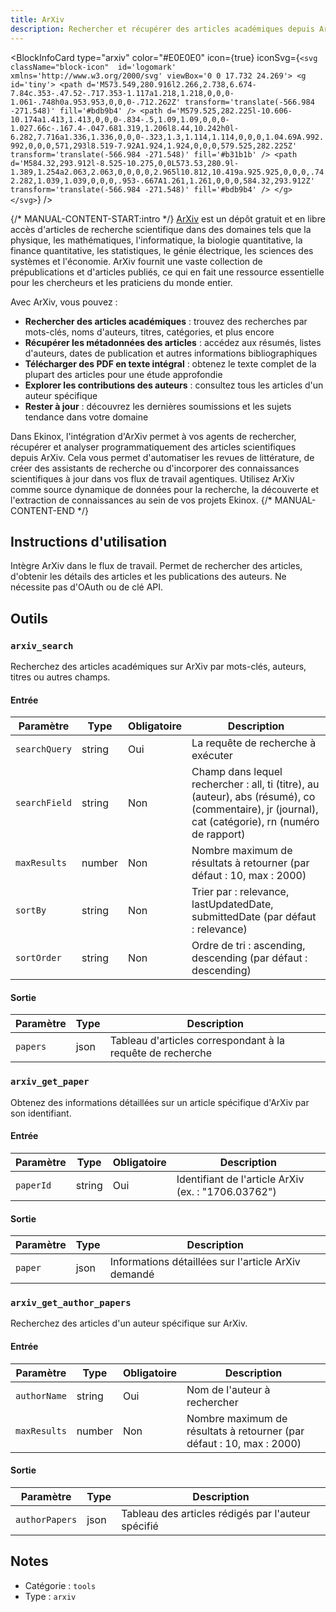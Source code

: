 ```yaml
---
title: ArXiv
description: Rechercher et récupérer des articles académiques depuis ArXiv
---
```



<BlockInfoCard 
  type="arxiv"
  color="#E0E0E0"
  icon={true}
  iconSvg={`<svg className="block-icon"  id='logomark' xmlns='http://www.w3.org/2000/svg' viewBox='0 0 17.732 24.269'>
      <g id='tiny'>
        <path
          d='M573.549,280.916l2.266,2.738,6.674-7.84c.353-.47.52-.717.353-1.117a1.218,1.218,0,0,0-1.061-.748h0a.953.953,0,0,0-.712.262Z'
          transform='translate(-566.984 -271.548)'
          fill='#bdb9b4'
        />
        <path
          d='M579.525,282.225l-10.606-10.174a1.413,1.413,0,0,0-.834-.5,1.09,1.09,0,0,0-1.027.66c-.167.4-.047.681.319,1.206l8.44,10.242h0l-6.282,7.716a1.336,1.336,0,0,0-.323,1.3,1.114,1.114,0,0,0,1.04.69A.992.992,0,0,0,571,293l8.519-7.92A1.924,1.924,0,0,0,579.525,282.225Z'
          transform='translate(-566.984 -271.548)'
          fill='#b31b1b'
        />
        <path
          d='M584.32,293.912l-8.525-10.275,0,0L573.53,280.9l-1.389,1.254a2.063,2.063,0,0,0,0,2.965l10.812,10.419a.925.925,0,0,0,.742.282,1.039,1.039,0,0,0,.953-.667A1.261,1.261,0,0,0,584.32,293.912Z'
          transform='translate(-566.984 -271.548)'
          fill='#bdb9b4'
        />
      </g>
    </svg>`}
/>

{/* MANUAL-CONTENT-START:intro */}
[ArXiv](https://arxiv.org/) est un dépôt gratuit et en libre accès d'articles de recherche scientifique dans des domaines tels que la physique, les mathématiques, l'informatique, la biologie quantitative, la finance quantitative, les statistiques, le génie électrique, les sciences des systèmes et l'économie. ArXiv fournit une vaste collection de prépublications et d'articles publiés, ce qui en fait une ressource essentielle pour les chercheurs et les praticiens du monde entier.

Avec ArXiv, vous pouvez :

- **Rechercher des articles académiques** : trouvez des recherches par mots-clés, noms d'auteurs, titres, catégories, et plus encore
- **Récupérer les métadonnées des articles** : accédez aux résumés, listes d'auteurs, dates de publication et autres informations bibliographiques
- **Télécharger des PDF en texte intégral** : obtenez le texte complet de la plupart des articles pour une étude approfondie
- **Explorer les contributions des auteurs** : consultez tous les articles d'un auteur spécifique
- **Rester à jour** : découvrez les dernières soumissions et les sujets tendance dans votre domaine

Dans Ekinox, l'intégration d'ArXiv permet à vos agents de rechercher, récupérer et analyser programmatiquement des articles scientifiques depuis ArXiv. Cela vous permet d'automatiser les revues de littérature, de créer des assistants de recherche ou d'incorporer des connaissances scientifiques à jour dans vos flux de travail agentiques. Utilisez ArXiv comme source dynamique de données pour la recherche, la découverte et l'extraction de connaissances au sein de vos projets Ekinox.
{/* MANUAL-CONTENT-END */}

## Instructions d'utilisation

Intègre ArXiv dans le flux de travail. Permet de rechercher des articles, d'obtenir les détails des articles et les publications des auteurs. Ne nécessite pas d'OAuth ou de clé API.

## Outils

### `arxiv_search`

Recherchez des articles académiques sur ArXiv par mots-clés, auteurs, titres ou autres champs.

#### Entrée

| Paramètre | Type | Obligatoire | Description |
| --------- | ---- | ----------- | ----------- |
| `searchQuery` | string | Oui | La requête de recherche à exécuter |
| `searchField` | string | Non | Champ dans lequel rechercher : all, ti \(titre\), au \(auteur\), abs \(résumé\), co \(commentaire\), jr \(journal\), cat \(catégorie\), rn \(numéro de rapport\) |
| `maxResults` | number | Non | Nombre maximum de résultats à retourner \(par défaut : 10, max : 2000\) |
| `sortBy` | string | Non | Trier par : relevance, lastUpdatedDate, submittedDate \(par défaut : relevance\) |
| `sortOrder` | string | Non | Ordre de tri : ascending, descending \(par défaut : descending\) |

#### Sortie

| Paramètre | Type | Description |
| --------- | ---- | ----------- |
| `papers` | json | Tableau d'articles correspondant à la requête de recherche |

### `arxiv_get_paper`

Obtenez des informations détaillées sur un article spécifique d'ArXiv par son identifiant.

#### Entrée

| Paramètre | Type | Obligatoire | Description |
| --------- | ---- | ----------- | ----------- |
| `paperId` | string | Oui | Identifiant de l'article ArXiv \(ex. : "1706.03762"\) |

#### Sortie

| Paramètre | Type | Description |
| --------- | ---- | ----------- |
| `paper` | json | Informations détaillées sur l'article ArXiv demandé |

### `arxiv_get_author_papers`

Recherchez des articles d'un auteur spécifique sur ArXiv.

#### Entrée

| Paramètre | Type | Obligatoire | Description |
| --------- | ---- | ----------- | ----------- |
| `authorName` | string | Oui | Nom de l'auteur à rechercher |
| `maxResults` | number | Non | Nombre maximum de résultats à retourner \(par défaut : 10, max : 2000\) |

#### Sortie

| Paramètre | Type | Description |
| --------- | ---- | ----------- |
| `authorPapers` | json | Tableau des articles rédigés par l'auteur spécifié |

## Notes

- Catégorie : `tools`
- Type : `arxiv`
